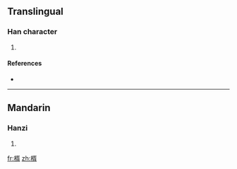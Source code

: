 ==Translingual==

===Han character===
{{Han char|rn=75|rad=木|as=09|sn=13|four=4792<sub>7</sub>|canj=木弓人月 (DNOB)}}

# {{defn|Han|sort=木09}}

====References====
* {{Han ref|kx=0538.270|dkj=15109|dj=0926.090|hdz=21257.070|uh=6948|ud=26952|bh=DDD7|bd=56791}}

----

==Mandarin==

===Hanzi===
{{cmn-hanzi|pin=[[xū]] ([[xu1]])|wg=hsü<sup>1</sup>}}

# {{defn|Mandarin|sort=木09}}

[[fr:楈]]
[[zh:楈]]